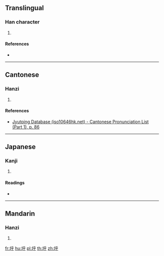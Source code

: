 {{character info/new}}
==Translingual==

===Han character===
{{Han char|rn=32|rad=土|as=05|sn=8|four=42149|canj=GHFD|ids=⿰土乎}}

# {{defn|Han|sort=土05}}

====References====
* {{Han ref|kx=0227.140|dkj=05010|dj=0462.300|hdz=10433.060|uh=5780|ud=22400|bh=CBF9|bd=52217}}

----

==Cantonese==

===Hanzi===
{{yue-hanzi|jyut=[[fu1]]|y=fu1}}

# {{defn|lang=yue|sort=土05}}

====References====
* [http://www.iso10646hk.net/jp/document/download.jsp Jyutping Database (iso10646hk.net) - Cantonese Pronunciation List (Part 1), p. 86]

----

==Japanese==

===Kanji===
{{ja-kanji|grade=|rs=土05}}

# {{defn|lang=ja|sort=土05}}

====Readings====
* {{ja-readings|on=[[こ]] (ko), [[く]] (ku)|kun=[[かまへ]] (kamahe), [[わずらはい]] (wazurahai)}}

----

==Mandarin==

===Hanzi===
{{cmn-hanzi|pin=[[hū]] ([[hu1]])|wg=hu<sup>1</sup>}}

# {{defn|lang=cmn|sort=土05}}

[[fr:垀]]
[[hu:垀]]
[[pl:垀]]
[[th:垀]]
[[zh:垀]]